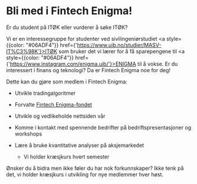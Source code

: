 # Bli med i Fintech Enigma!

Er du student på ITØK eller vurderer å søke ITØK?

Vi er en interessegruppe for studenter ved sivilingeniørstudiet  <a style={{color: "#06ADF4"}} href={'https://www.uib.no/studier/MASV-IT%C3%98K'}>ITØK</a> som bruker det vi lærer for å få sparepengene til <a style={{color: "#06ADF4"}} href={'https://www.instagram.com/enigma.uib/'}>ENIGMA</a> til å vokse. Er du interessert i finans og teknologi? Da er Fintech Enigma noe for deg!

Dette kan du gjøre som medlem i Fintech Enigma:
<ul className={styles.bot}>
    <li>Utvikle tradingalgoritmer </li>
</ul>
<ul className={styles.chart}>
  <li>Forvalte <a style={{color: "#06ADF4"}} href={'/docs/Portefoljeoversikt/Nordnetportefolje'}>Fintech Enigma-fondet</a></li>
</ul>
<ul className={styles.mac}>
  <li>Utvikle og vedlikeholde nettsiden vår</li>
</ul>
<ul className={styles.handshake}>
    <li>Komme i kontakt med spennende bedrifter på bedriftspresentasjoner og workshops</li>
</ul>
<ul className={styles.lys}>
    <li>Lære å bruke kvantitative analyser på aksjemarkedet</li>
    <ul>
      <li className={styles.pil}>Vi holder kræsjkurs hvert semester</li>
    </ul>
</ul>

Ønsker du å bidra men ikke føler du har nok forkunnskaper? Ikke tenk på det, vi holder kræsjkurs i utvikling for nye medlemmer hver høst. 